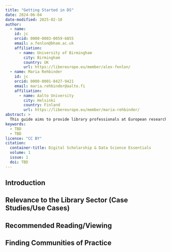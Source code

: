 ```yaml
---
title: "Getting Started in DS"
date: 2024-06-04
date-modified: 2025-02-10
author:
  - name: 
    id: jc
    orcid: 0000-0003-0059-6855
    email: a.fenlon@bham.ac.uk
    affiliation: 
      - name: University of Birmingham
        city: Birmingham
        country: UK
        url: https://libereurope.eu/member/alex-fenlon/
  - name: Maria Rehbinder
    id: jc
    orcid: 0000-0001-8427-9421
    email: maria.rehbinder@aalto.fi
    affiliation: 
      - name: Aalto University
        city: Helsinki
        country: Finland
        url: https://libereurope.eu/member/maria-rehbinder/
abstract: > 
  This guide aims to provide library professionals at European research institutions, particularly those supporting or undertaking activities that combines AI tools and methods and digital cultural heritage collections and data, with a brief overview of the current copyright and licensing context for such research today.
keywords:
  - TBD
  - TBD
license: "CC BY"
citation: 
  container-title: Digital Scholarship & Data Science Essentials
  volume: 1
  issue: 1
  doi: TBD
---
```


## Introduction



## Relevance to the Library Sector (Case Studies/Use Cases)  


## Recommended Reading/Viewing  


## Finding Communities of Practice

